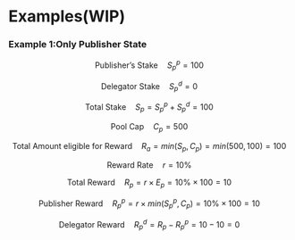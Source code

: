 
# Examples(WIP)


### Example 1:Only Publisher State

$$
\text{Publisher's Stake} \quad{S^p_p} = 100
$$

$$
\text{Delegator Stake} \quad{S^d_p} = 0
$$

$$
\text{Total Stake} \quad{S_p} = {S^p_p} + {S^d_p} = 100
$$

$$
\text{Pool Cap} \quad{C}_p = 500
$$

$$
\text{Total Amount eligible for Reward} \quad{R_a} = min({S}_p, {C}_p) = min(500, 100) = 100
$$




$$
\text{Reward Rate} \quad{r} = 10\%
$$

$$
\text{Total Reward} \quad{R_p} = {r} \times {E_p} = 10\% \times 100 = 10
$$

$$
\text{Publisher Reward} \quad{R^p_p} = {r} \times min({S^p_p}, {C}_p) = 10\% \times 100 = 10
$$

$$
\text{Delegator Reward} \quad{R^d_p} = {R_p} - {R^p_p} = 10 - 10 = 0
$$